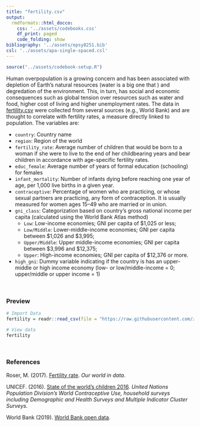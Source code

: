 ```yaml
---
title: "fertility.csv"
output: 
  rmdformats::html_docco:
    css: '../assets/codebooks.css'
    df_print: paged
    code_folding: show
bibliography: '../assets/epsy8251.bib'
csl: '../assets/apa-single-spaced.csl'
---
```



```r
source("../assets/codebook-setup.R")
```



Human overpopulation is a growing concern and has been associated with depletion of Earth's natural resources (water is a big one that ) and degredation of the environment. This, in turn, has social and economic consequences such as global tension over resources such as water and food, higher cost of living and higher unemployment rates. The data in [fertility.csv](https://raw.githubusercontent.com/zief0002/epsy-8251/main/data/fertility.csv) were collected from several sources (e.g., World Bank) and are thought to correlate with fertility rates, a measure directly linked to population. The variables are:

- `country`: Country name
- `region`: Region of the world
- `fertility_rate`: Average number of children that would be born to a woman if she were to live to the end of her childbearing years and bear children in accordance with age-specific fertility rates.
- `educ_female`: Average number of years of formal education (schooling) for females
- `infant_mortality`: Number of infants dying before reaching one year of age, per 1,000 live births in a given year.
- `contraceptive`: Percentage of women who are practicing, or whose sexual partners are practicing, any form of contraception. It is usually measured for women ages 15&ndash;49 who are married or in union.
- `gni_class`: Categorization based on country's gross national income per capita (calculated using the World Bank Atlas method)
  + `Low`: Low-income economies; GNI per capita of \$1,025 or less; 
  + `Low/Middle`: Lower-middle-income economies; GNI per capita between \$1,026 and \$3,995; 
  + `Upper/Middle`: Upper middle-income economies; GNI per capita between \$3,996 and \$12,375; 
  + `Upper`: High-income economies; GNI per capita of \$12,376 or more.
- `high_gni`: Dummy variable indicating if the country is has an upper-middle or high income economy (low- or low/middle-income = 0; upper/middle or upper income = 1)


<br />


### Preview

```r
# Import Data
fertility = readr::read_csv(file = "https://raw.githubusercontent.com/zief0002/epsy-8251/main/data/fertility.csv")

# View data
fertility
```

<br />


### References


Roser, M. (2017). [Fertility rate](https://ourworldindata.org/fertility-rate#empowerment-of-women). *Our world in data*.

UNICEF. (2016). [State of the world's children 2016](https://www.unicef.org/publications/files/UNICEF_SOWC_2016.pdf). *United Nations Population Division's World Contraceptive Use, household surveys including Demographic and Health Surveys and Multiple Indicator Cluster Surveys.*

World Bank (2019). [World Bank open data](https://data.worldbank.org/). 

